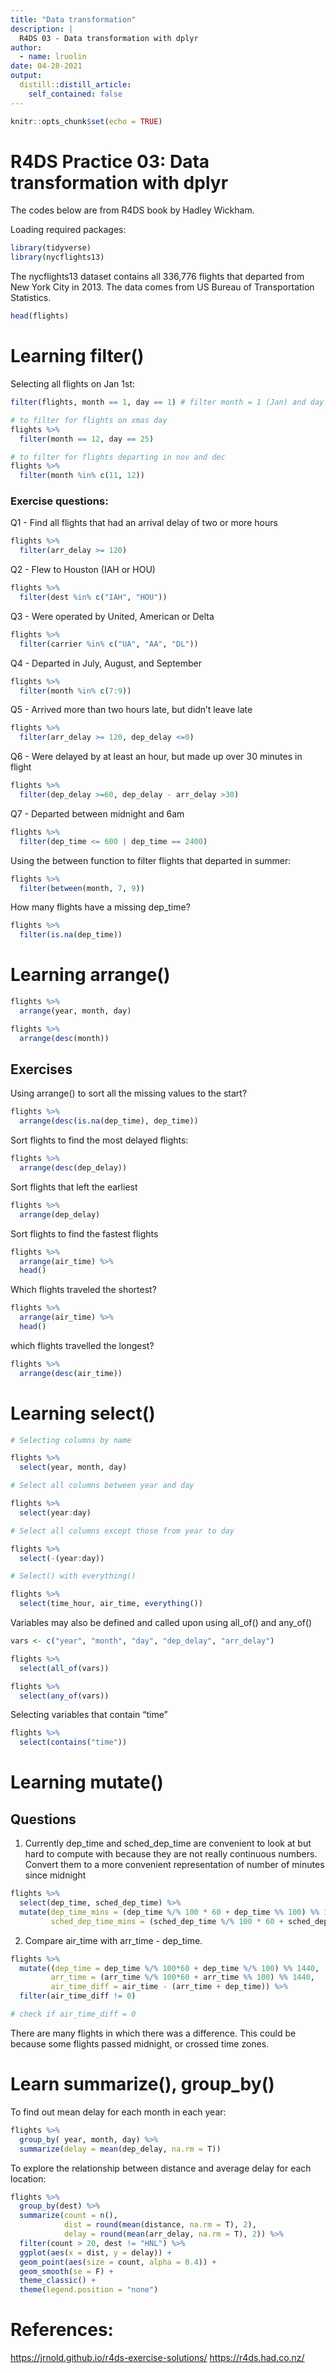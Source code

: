 ```yaml
---
title: "Data transformation"
description: |
  R4DS 03 - Data transformation with dplyr
author:
  - name: lruolin
date: 04-28-2021
output:
  distill::distill_article:
    self_contained: false
---
```



```r
knitr::opts_chunk$set(echo = TRUE)
```

# R4DS Practice 03: Data transformation with dplyr

The codes below are from R4DS book by Hadley Wickham. 

Loading required packages:
```r
library(tidyverse)
library(nycflights13)
```

The nycflights13 dataset contains all 336,776 flights that departed from New York City in 2013. The data comes from US Bureau of Transportation Statistics. 

```r
head(flights)
```

# Learning filter()

Selecting all flights on Jan 1st:

```r
filter(flights, month == 1, day == 1) # filter month = 1 (Jan) and day = 1 (1st)

# to filter for flights on xmas day
flights %>% 
  filter(month == 12, day == 25)

# to filter for flights departing in nov and dec
flights %>% 
  filter(month %in% c(11, 12))
```
### Exercise questions:

Q1 - Find all flights that had an arrival delay of two or more hours

```r
flights %>% 
  filter(arr_delay >= 120)

```


Q2 - Flew to Houston (IAH or HOU)

```r
flights %>% 
  filter(dest %in% c("IAH", "HOU"))
```


Q3 - Were operated by United, American or Delta

```r
flights %>% 
  filter(carrier %in% c("UA", "AA", "DL"))
```
Q4 - Departed in July, August, and September

```r
flights %>% 
  filter(month %in% c(7:9))
```
Q5 - Arrived more than two hours late, but didn't leave late

```r
flights %>% 
  filter(arr_delay >= 120, dep_delay <=0)
```
Q6 - Were delayed by at least an hour, but made up over 30 minutes in flight

```r
flights %>% 
  filter(dep_delay >=60, dep_delay - arr_delay >30)
```

Q7 - Departed between midnight and 6am

```r
flights %>% 
  filter(dep_time <= 600 | dep_time == 2400)
```

Using the between function to filter flights that departed in summer:

```r
flights %>% 
  filter(between(month, 7, 9))
```
How many flights have a missing dep_time?

```r
flights %>% 
  filter(is.na(dep_time))
```
# Learning arrange()

```r
flights %>% 
  arrange(year, month, day)

flights %>% 
  arrange(desc(month))
```
## Exercises

Using arrange() to sort all the missing values to the start?

```r
flights %>% 
  arrange(desc(is.na(dep_time), dep_time))
```
Sort flights to find the most delayed flights:

```r
flights %>% 
  arrange(desc(dep_delay))
```
Sort flights that left the earliest

```r
flights %>% 
  arrange(dep_delay)
```
Sort flights to find the fastest flights

```r
flights %>% 
  arrange(air_time) %>% 
  head()
```

Which flights traveled the shortest?

```r
flights %>% 
  arrange(air_time) %>% 
  head()
```

which flights travelled the longest?

```r
flights %>% 
  arrange(desc(air_time))
```
# Learning select()

```r
# Selecting columns by name

flights %>% 
  select(year, month, day)

# Select all columns between year and day

flights %>% 
  select(year:day)

# Select all columns except those from year to day

flights %>% 
  select(-(year:day))

# Select() with everything()

flights %>% 
  select(time_hour, air_time, everything())
```
Variables may also be defined and called upon using all_of() and any_of()

```r
vars <- c("year", "month", "day", "dep_delay", "arr_delay")

flights %>% 
  select(all_of(vars))

flights %>% 
  select(any_of(vars))
```
Selecting variables that contain "time"

```r
flights %>% 
  select(contains("time"))
```
# Learning mutate()

## Questions

1. Currently dep_time and sched_dep_time are convenient to look at but hard to compute with because they are not really continuous numbers. Convert them to a more convenient representation of number of minutes since midnight

```r
flights %>% 
  select(dep_time, sched_dep_time) %>% 
  mutate(dep_time_mins = (dep_time %/% 100 * 60 + dep_time %% 100) %% 1440,
         sched_dep_time_mins = (sched_dep_time %/% 100 * 60 + sched_dep_time %% 100) %% 1440)
```

2. Compare air_time with arr_time - dep_time. 

```r
flights %>% 
  mutate((dep_time = dep_time %/% 100*60 + dep_time %/% 100) %% 1440,
         arr_time = (arr_time %/% 100*60 + arr_time %% 100) %% 1440,
         air_time_diff = air_time - (arr_time + dep_time)) %>% 
  filter(air_time_diff != 0)

# check if air_time_diff = 0 

```
There are many flights in which there was a difference. This could be because some flights passed midnight, or crossed time zones. 

# Learn summarize(), group_by()

To find out mean delay for each month in each year:
```r
flights %>% 
  group_by( year, month, day) %>% 
  summarize(delay = mean(dep_delay, na.rm = T))
```

To explore the relationship between distance and average delay for each location:

```r
flights %>% 
  group_by(dest) %>% 
  summarize(count = n(),
            dist = round(mean(distance, na.rm = T), 2),
            delay = round(mean(arr_delay, na.rm = T), 2)) %>% 
  filter(count > 20, dest != "HNL") %>% 
  ggplot(aes(x = dist, y = delay)) +
  geom_point(aes(size = count, alpha = 0.4)) +
  geom_smooth(se = F) +
  theme_classic() +
  theme(legend.position = "none")

```

# References:

<https://jrnold.github.io/r4ds-exercise-solutions/>
<https://r4ds.had.co.nz/>
